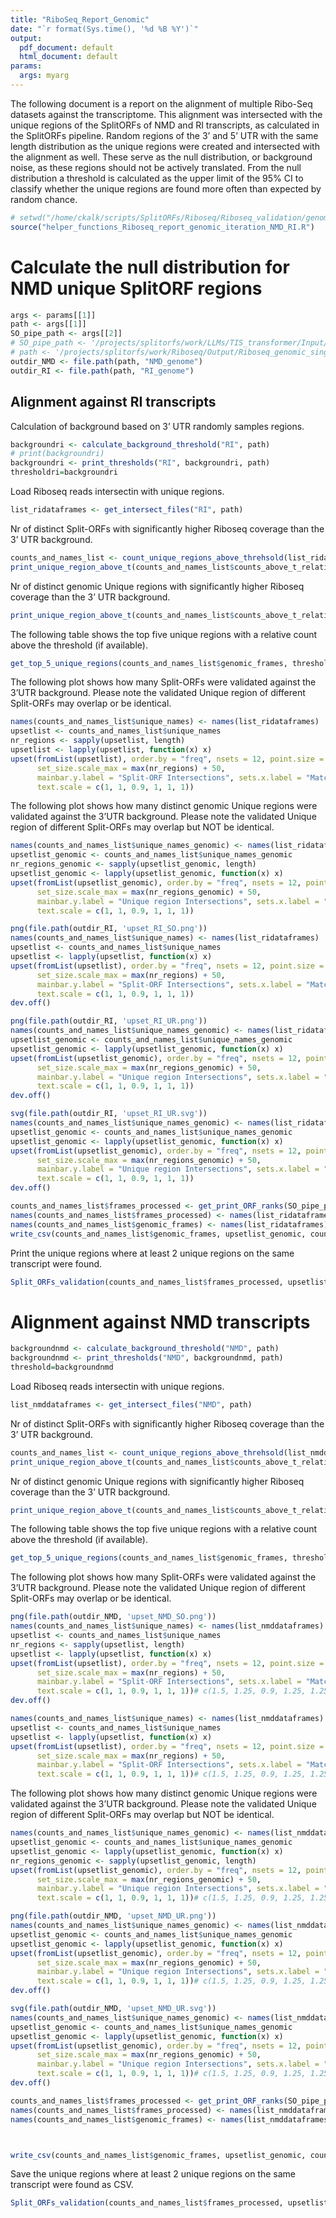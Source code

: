 ```yaml
---
title: "RiboSeq_Report_Genomic"
date: "`r format(Sys.time(), '%d %B %Y')`"
output:
  pdf_document: default
  html_document: default
params:
  args: myarg
---
```

The following document is a report on the alignment of multiple Ribo-Seq datasets against the transcriptome. This alignment was intersected with the unique regions of the SplitORFs of NMD and RI transcripts, as calculated in the SplitORFs pipeline. Random regions of the 3' and 5' UTR with the same length distribution as the unique regions were created and intersected with the alignment as well. These serve as the null distribution, or background noise, as these regions should not be actively translated. From the null distribution a threshold is calculated as the upper limit of the 95% CI to classify whether the unique regions are found more often than expected by random chance.

```r
# setwd("/home/ckalk/scripts/SplitORFs/Riboseq/Riboseq_validation/genomic/resample_random")
source("helper_functions_Riboseq_report_genomic_iteration_NMD_RI.R")
```

# Calculate the null distribution for NMD unique SplitORF regions

```r
args <- params[[1]]
path <- args[[1]]
SO_pipe_path <- args[[2]]
# SO_pipe_path <- '/projects/splitorfs/work/LLMs/TIS_transformer/Input/SO_pipeline_results'
# path <- '/projects/splitorfs/work/Riboseq/Output/Riboseq_genomic_single_samples/resample'
outdir_NMD <- file.path(path, "NMD_genome")
outdir_RI <- file.path(path, "RI_genome")
```




## Alignment against RI transcripts
Calculation of background based on 3' UTR randomly samples regions.
```r

backgroundri <- calculate_background_threshold("RI", path)
# print(backgroundri)
backgroundri <- print_thresholds("RI", backgroundri, path)
thresholdri=backgroundri
```

Load Riboseq reads intersectin with unique regions.
```r
list_ridataframes <- get_intersect_files("RI", path)
```

Nr of distinct Split-ORFs with significantly higher Riboseq coverage than the 3' UTR background.
```r
counts_and_names_list <- count_unique_regions_above_threhsold(list_ridataframes, thresholdri)
print_unique_region_above_t(counts_and_names_list$counts_above_t_relative_length, list_ridataframes)
```

Nr of distinct genomic Unique regions with significantly higher Riboseq coverage than the 3' UTR background.
```r
print_unique_region_above_t(counts_and_names_list$counts_above_t_relative_length_genomic, list_ridataframes)
```



The following table shows the top five unique regions with a relative count above the threshold (if available).
```r
get_top_5_unique_regions(counts_and_names_list$genomic_frames, thresholdri)
```




The following plot shows how many Split-ORFs were validated against the 3'UTR background.
Please note the validated Unique region of different Split-ORFs may overlap or be identical.

```r
names(counts_and_names_list$unique_names) <- names(list_ridataframes)
upsetlist <- counts_and_names_list$unique_names
nr_regions <- sapply(upsetlist, length)
upsetlist <- lapply(upsetlist, function(x) x)
upset(fromList(upsetlist), order.by = "freq", nsets = 12, point.size = 2.25, line.size = 1.5, set_size.show = TRUE,
      set_size.scale_max = max(nr_regions) + 50, 
      mainbar.y.label = "Split-ORF Intersections", sets.x.label = "Matching Split-ORFs per dataset",
      text.scale = c(1, 1, 0.9, 1, 1, 1))
```

The following plot shows how many distinct genomic Unique regions were validated against the 3'UTR background.
Please note the validated Unique region of different Split-ORFs may overlap but NOT be identical.
```r
names(counts_and_names_list$unique_names_genomic) <- names(list_ridataframes)
upsetlist_genomic <- counts_and_names_list$unique_names_genomic
nr_regions_genomic <- sapply(upsetlist_genomic, length)
upsetlist_genomic <- lapply(upsetlist_genomic, function(x) x)
upset(fromList(upsetlist_genomic), order.by = "freq", nsets = 12, point.size = 2.25, line.size = 1.5, set_size.show = TRUE,
      set_size.scale_max = max(nr_regions_genomic) + 50, 
      mainbar.y.label = "Unique region Intersections", sets.x.label = "Matching unique regions per dataset",
      text.scale = c(1, 1, 0.9, 1, 1, 1))
```

```r
png(file.path(outdir_RI, 'upset_RI_SO.png'))
names(counts_and_names_list$unique_names) <- names(list_ridataframes)
upsetlist <- counts_and_names_list$unique_names
upsetlist <- lapply(upsetlist, function(x) x)
upset(fromList(upsetlist), order.by = "freq", nsets = 12, point.size = 2.25, line.size = 1.5, set_size.show = TRUE,
      set_size.scale_max = max(nr_regions) + 50, 
      mainbar.y.label = "Split-ORF Intersections", sets.x.label = "Matching Split-ORFs per dataset",
      text.scale = c(1, 1, 0.9, 1, 1, 1))
dev.off()
```


```r
png(file.path(outdir_RI, 'upset_RI_UR.png'))
names(counts_and_names_list$unique_names_genomic) <- names(list_ridataframes)
upsetlist_genomic <- counts_and_names_list$unique_names_genomic
upsetlist_genomic <- lapply(upsetlist_genomic, function(x) x)
upset(fromList(upsetlist_genomic), order.by = "freq", nsets = 12, point.size = 2.25, line.size = 1.5, set_size.show = TRUE,
      set_size.scale_max = max(nr_regions_genomic) + 50, 
      mainbar.y.label = "Unique region Intersections", sets.x.label = "Matching unique regions per dataset",
      text.scale = c(1, 1, 0.9, 1, 1, 1))
dev.off()
```

```r
svg(file.path(outdir_RI, 'upset_RI_UR.svg'))
names(counts_and_names_list$unique_names_genomic) <- names(list_ridataframes)
upsetlist_genomic <- counts_and_names_list$unique_names_genomic
upsetlist_genomic <- lapply(upsetlist_genomic, function(x) x)
upset(fromList(upsetlist_genomic), order.by = "freq", nsets = 12, point.size = 2.25, line.size = 1.5, set_size.show = TRUE,
      set_size.scale_max = max(nr_regions_genomic) + 50, 
      mainbar.y.label = "Unique region Intersections", sets.x.label = "Matching unique regions per dataset",
      text.scale = c(1, 1, 0.9, 1, 1, 1))
dev.off()
```


```r
counts_and_names_list$frames_processed <- get_print_ORF_ranks(SO_pipe_path, counts_and_names_list$frames_processed, 'RI')
names(counts_and_names_list$frames_processed) <- names(list_ridataframes)
names(counts_and_names_list$genomic_frames) <- names(list_ridataframes)
write_csv(counts_and_names_list$genomic_frames, upsetlist_genomic, counts_and_names_list$frames_processed, upsetlist, outdir_RI)
```


Print the unique regions where at least 2 unique regions on the same transcript were found.
```r
Split_ORFs_validation(counts_and_names_list$frames_processed, upsetlist, outdir_RI)
```



# Alignment against NMD transcripts

```r

backgroundnmd <- calculate_background_threshold("NMD", path)
backgroundnmd <- print_thresholds("NMD", backgroundnmd, path)
threshold=backgroundnmd
```

Load Riboseq reads intersectin with unique regions.
```r
list_nmddataframes <- get_intersect_files("NMD", path)
```

Nr of distinct Split-ORFs with significantly higher Riboseq coverage than the 3' UTR background.
```r
counts_and_names_list <- count_unique_regions_above_threhsold(list_nmddataframes, threshold)
print_unique_region_above_t(counts_and_names_list$counts_above_t_relative_length, list_nmddataframes)
```

Nr of distinct genomic Unique regions with significantly higher Riboseq coverage than the 3' UTR background.
```r
print_unique_region_above_t(counts_and_names_list$counts_above_t_relative_length_genomic, list_nmddataframes)
```



The following table shows the top five unique regions with a relative count above the threshold (if available).
```r
get_top_5_unique_regions(counts_and_names_list$genomic_frames, threshold)
```


The following plot shows how many Split-ORFs were validated against the 3'UTR background.
Please note the validated Unique region of different Split-ORFs may overlap or be identical.
```r
png(file.path(outdir_NMD, 'upset_NMD_SO.png'))
names(counts_and_names_list$unique_names) <- names(list_nmddataframes)
upsetlist <- counts_and_names_list$unique_names
nr_regions <- sapply(upsetlist, length)
upsetlist <- lapply(upsetlist, function(x) x)
upset(fromList(upsetlist), order.by = "freq", nsets = 12, point.size = 2.25, line.size = 1.5, set_size.show = TRUE,
      set_size.scale_max = max(nr_regions) + 50, 
      mainbar.y.label = "Split-ORF Intersections", sets.x.label = "Matching Split-ORFs per dataset",
      text.scale = c(1, 1, 0.9, 1, 1, 1))# c(1.5, 1.25, 0.9, 1.25, 1.25, 1.5)
dev.off()
```

```r
names(counts_and_names_list$unique_names) <- names(list_nmddataframes)
upsetlist <- counts_and_names_list$unique_names
upsetlist <- lapply(upsetlist, function(x) x)
upset(fromList(upsetlist), order.by = "freq", nsets = 12, point.size = 2.25, line.size = 1.5, set_size.show = TRUE,
      set_size.scale_max = max(nr_regions) + 50,
      mainbar.y.label = "Split-ORF Intersections", sets.x.label = "Matching Split-ORFs per dataset",
      text.scale = c(1, 1, 0.9, 1, 1, 1))# c(1.5, 1.25, 0.9, 1.25, 1.25, 1.5)
```


The following plot shows how many distinct genomic Unique regions were validated against the 3'UTR background.
Please note the validated Unique region of different Split-ORFs may overlap but NOT be identical.
```r
names(counts_and_names_list$unique_names_genomic) <- names(list_nmddataframes)
upsetlist_genomic <- counts_and_names_list$unique_names_genomic
upsetlist_genomic <- lapply(upsetlist_genomic, function(x) x)
nr_regions_genomic <- sapply(upsetlist_genomic, length)
upset(fromList(upsetlist_genomic), order.by = "freq", nsets = 12, point.size = 2.25, line.size = 1.5, set_size.show = TRUE,
      set_size.scale_max = max(nr_regions_genomic) + 50, 
      mainbar.y.label = "Unique region Intersections", sets.x.label = "Matching Split-ORFs per dataset",
      text.scale = c(1, 1, 0.9, 1, 1, 1))# c(1.5, 1.25, 0.9, 1.25, 1.25, 1.5)
```


```r
png(file.path(outdir_NMD, 'upset_NMD_UR.png'))
names(counts_and_names_list$unique_names_genomic) <- names(list_nmddataframes)
upsetlist_genomic <- counts_and_names_list$unique_names_genomic
upsetlist_genomic <- lapply(upsetlist_genomic, function(x) x)
upset(fromList(upsetlist_genomic), order.by = "freq", nsets = 12, point.size = 2.25, line.size = 1.5, set_size.show = TRUE,
      set_size.scale_max = max(nr_regions_genomic) + 50, 
      mainbar.y.label = "Unique region Intersections", sets.x.label = "Matching Split-ORFs per dataset",
      text.scale = c(1, 1, 0.9, 1, 1, 1))# c(1.5, 1.25, 0.9, 1.25, 1.25, 1.5)
dev.off()
```


```r
svg(file.path(outdir_NMD, 'upset_NMD_UR.svg'))
names(counts_and_names_list$unique_names_genomic) <- names(list_nmddataframes)
upsetlist_genomic <- counts_and_names_list$unique_names_genomic
upsetlist_genomic <- lapply(upsetlist_genomic, function(x) x)
upset(fromList(upsetlist_genomic), order.by = "freq", nsets = 12, point.size = 2.25, line.size = 1.5, set_size.show = TRUE,
      set_size.scale_max = max(nr_regions_genomic) + 50, 
      mainbar.y.label = "Unique region Intersections", sets.x.label = "Matching Split-ORFs per dataset",
      text.scale = c(1, 1, 0.9, 1, 1, 1))# c(1.5, 1.25, 0.9, 1.25, 1.25, 1.5)
dev.off()
```


```r
counts_and_names_list$frames_processed <- get_print_ORF_ranks(SO_pipe_path, counts_and_names_list$frames_processed, 'NMD')
names(counts_and_names_list$frames_processed) <- names(list_nmddataframes)
names(counts_and_names_list$genomic_frames) <- names(list_nmddataframes)



write_csv(counts_and_names_list$genomic_frames, upsetlist_genomic, counts_and_names_list$frames_processed, upsetlist, outdir_NMD)
```


Save the unique regions where at least 2 unique regions on the same transcript were found as CSV.
```r
Split_ORFs_validation(counts_and_names_list$frames_processed, upsetlist, outdir_NMD)
```


